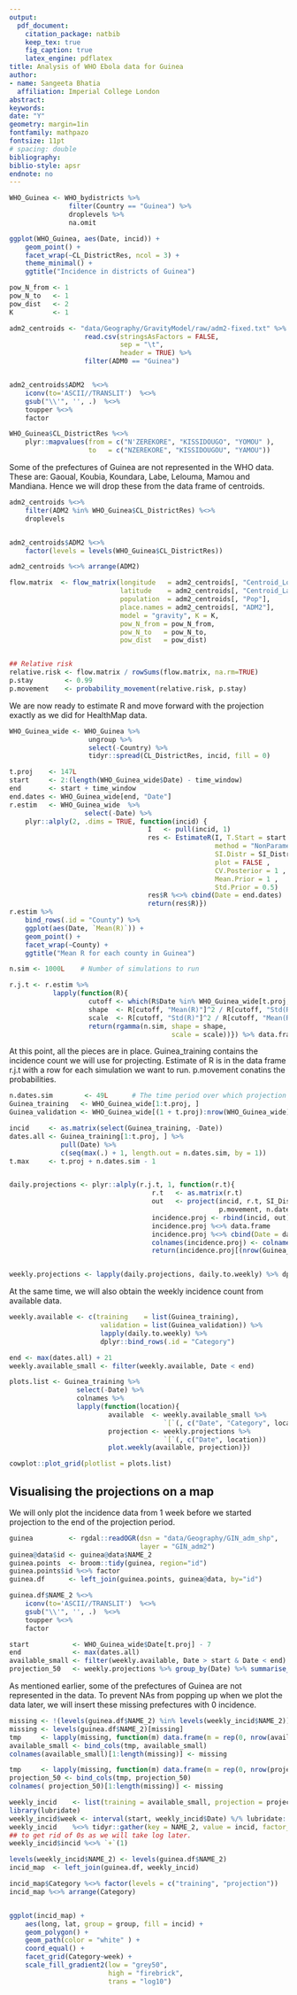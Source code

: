 ```yaml
---
output: 
  pdf_document:
    citation_package: natbib
    keep_tex: true
    fig_caption: true
    latex_engine: pdflatex
title: Analysis of WHO Ebola data for Guinea
author:
- name: Sangeeta Bhatia
  affiliation: Imperial College London
abstract: 
keywords: 
date: "Y"
geometry: margin=1in
fontfamily: mathpazo
fontsize: 11pt
# spacing: double
bibliography: 
biblio-style: apsr
endnote: no
---
```


```r
WHO_Guinea <- WHO_bydistricts %>%
               filter(Country == "Guinea") %>%
               droplevels %>%
               na.omit

ggplot(WHO_Guinea, aes(Date, incid)) +
    geom_point() +
    facet_wrap(~CL_DistrictRes, ncol = 3) +
    theme_minimal() +
    ggtitle("Incidence in districts of Guinea")

```



```r
pow_N_from <- 1
pow_N_to   <- 1
pow_dist   <- 2
K          <- 1

adm2_centroids <- "data/Geography/GravityModel/raw/adm2-fixed.txt" %>%
                   read.csv(stringsAsFactors = FALSE,
                            sep = "\t",
                            header = TRUE) %>%
                   filter(ADM0 == "Guinea")  


adm2_centroids$ADM2  %<>%
    iconv(to='ASCII//TRANSLIT')  %<>%
    gsub("\\'", '', .)  %<>%
    toupper %<>%
    factor

WHO_Guinea$CL_DistrictRes %<>%
    plyr::mapvalues(from = c("N'ZEREKORE", "KISSIDOUGO", "YOMOU" ),
                    to   = c("NZEREKORE", "KISSIDOUGOU", "YAMOU"))

```
Some of the prefectures of Guinea are not represented in the WHO
data. These are: Gaoual, Koubia, Koundara, Labe, Lelouma, Mamou
and Mandiana. Hence we will drop these from the data frame of
centroids.
	
	
```r
adm2_centroids %<>%
    filter(ADM2 %in% WHO_Guinea$CL_DistrictRes) %<>%
    droplevels


adm2_centroids$ADM2 %<>%
    factor(levels = levels(WHO_Guinea$CL_DistrictRes))

adm2_centroids %<>% arrange(ADM2)

flow.matrix  <- flow_matrix(longitude   = adm2_centroids[, "Centroid_Lon"],
                            latitude    = adm2_centroids[, "Centroid_Lat"],
                            population  = adm2_centroids[, "Pop"],
                            place.names = adm2_centroids[, "ADM2"],
                            model = "gravity", K = K,
                            pow_N_from = pow_N_from,
                            pow_N_to   = pow_N_to,
                            pow_dist   = pow_dist)


## Relative risk
relative.risk <- flow.matrix / rowSums(flow.matrix, na.rm=TRUE)
p.stay        <- 0.99 
p.movement    <- probability_movement(relative.risk, p.stay)

```

We are now ready to estimate R and move forward with the projection
exactly as we did for HealthMap data.

```r

WHO_Guinea_wide <- WHO_Guinea %>%
                    ungroup %>%
                    select(-Country) %>%
                    tidyr::spread(CL_DistrictRes, incid, fill = 0)

t.proj    <- 147L
start     <- 2:(length(WHO_Guinea_wide$Date) - time_window)
end       <- start + time_window
end.dates <- WHO_Guinea_wide[end, "Date"]
r.estim   <- WHO_Guinea_wide  %>%
                   select(-Date) %>%
    plyr::alply(2, .dims = TRUE, function(incid) {
                                   I   <- pull(incid, 1) 
                                   res <- EstimateR(I, T.Start = start , T.End = end,
                                                    method = "NonParametricSI",
                                                    SI.Distr = SI_Distr,
                                                    plot = FALSE ,
                                                    CV.Posterior = 1 ,
                                                    Mean.Prior = 1 ,
                                                    Std.Prior = 0.5)
                                   res$R %<>% cbind(Date = end.dates)
                                   return(res$R)})
r.estim %>%
    bind_rows(.id = "County") %>%
    ggplot(aes(Date, `Mean(R)`)) +
    geom_point() +
    facet_wrap(~County) +
    ggtitle("Mean R for each county in Guinea")

n.sim <- 1000L    # Number of simulations to run

r.j.t <- r.estim %>%
           lapply(function(R){
                    cutoff <- which(R$Date %in% WHO_Guinea_wide[t.proj, "Date"])
                    shape  <- R[cutoff, "Mean(R)"]^2 / R[cutoff, "Std(R)"]^2
                    scale  <- R[cutoff, "Std(R)"]^2 / R[cutoff, "Mean(R)"]
                    return(rgamma(n.sim, shape = shape,
                                         scale = scale))}) %>% data.frame

```




At this point, all the pieces are in place.
Guinea_training contains the incidence count we will use for projecting.
Estimate of R is in the data frame r.j.t with a row for each
simulation we want to run. p.movement conatins the probabilities.

```r
n.dates.sim        <- 49L      # The time period over which projection will be made.
Guinea_training   <- WHO_Guinea_wide[1:t.proj, ]
Guinea_validation <- WHO_Guinea_wide[(1 + t.proj):nrow(WHO_Guinea_wide), ]

incid     <- as.matrix(select(Guinea_training, -Date))
dates.all <- Guinea_training[1:t.proj, ] %>%
             pull(Date) %>%
             c(seq(max(.) + 1, length.out = n.dates.sim, by = 1))
t.max     <- t.proj + n.dates.sim - 1


daily.projections <- plyr::alply(r.j.t, 1, function(r.t){
                                    r.t   <- as.matrix(r.t)
                                    out   <- project(incid, r.t, SI_Distr,
                                                     p.movement, n.dates.sim) 
                                    incidence.proj <- rbind(incid, out)
                                    incidence.proj %<>% data.frame
                                    incidence.proj %<>% cbind(Date = dates.all, .)
                                    colnames(incidence.proj) <- colnames(Guinea_training)
                                    return(incidence.proj[(nrow(Guinea_training) + 1):t.max, ])})


weekly.projections <- lapply(daily.projections, daily.to.weekly) %>% dplyr::bind_rows(.)

```

At the same time, we will also obtain the weekly incidence count from
available data.

```r
weekly.available <- c(training    = list(Guinea_training),
                       validation = list(Guinea_validation)) %>%
                       lapply(daily.to.weekly) %>%
                       dplyr::bind_rows(.id = "Category")

end <- max(dates.all) + 21
weekly.available_small <- filter(weekly.available, Date < end)

plots.list <- Guinea_training %>%
                 select(-Date) %>%
                 colnames %>%
                 lapply(function(location){
                         available  <- weekly.available_small %>%
                                       `[`(, c("Date", "Category", location))
                         projection <- weekly.projections %>%
                                       `[`(, c("Date", location))
                         plot.weekly(available, projection)})

cowplot::plot_grid(plotlist = plots.list)

```

## Visualising the projections on a map

We will only plot the incidence data from 1 week before we started
projection to the end of the projection period.


```r

guinea         <- rgdal::readOGR(dsn = "data/Geography/GIN_adm_shp",
                                 layer = "GIN_adm2")
guinea@data$id <- guinea@data$NAME_2
guinea.points  <- broom::tidy(guinea, region="id")
guinea.points$id %<>% factor
guinea.df      <- left_join(guinea.points, guinea@data, by="id")

guinea.df$NAME_2 %<>%
    iconv(to='ASCII//TRANSLIT')  %<>%
    gsub("\\'", '', .)  %<>%
    toupper %<>%
    factor

start           <- WHO_Guinea_wide$Date[t.proj] - 7
end             <- max(dates.all) 
available_small <- filter(weekly.available, Date > start & Date < end) %>% select(-Category)
projection_50   <- weekly.projections %>% group_by(Date) %>% summarise_all(quantile, probs = 0.5)
```

As mentioned earlier, some of the prefectures of Guinea are not
represented in the data. To prevent NAs from popping up when we plot
the data later, we will insert these missing prefectures with 0
incidence.

```r
missing <- !(levels(guinea.df$NAME_2) %in% levels(weekly_incid$NAME_2))
missing <- levels(guinea.df$NAME_2)[missing]
tmp     <- lapply(missing, function(m) data.frame(m = rep(0, nrow(available_small))))
available_small <- bind_cols(tmp, available_small)
colnames(available_small)[1:length(missing)] <- missing

tmp     <- lapply(missing, function(m) data.frame(m = rep(0, nrow(projection_50))))
projection_50 <- bind_cols(tmp, projection_50)
colnames( projection_50)[1:length(missing)] <- missing

```

```r

weekly_incid    <- list(training = available_small, projection = projection_50) %>% bind_rows(.id = "Category")
library(lubridate)
weekly_incid$week <- interval(start, weekly_incid$Date) %/% lubridate::weeks(1)
weekly_incid    %<>% tidyr::gather(key = NAME_2, value = incid, factor_key = TRUE, -c(Date, week, Category))
## to get rid of 0s as we will take log later.
weekly_incid$incid %<>% `+`(1)

levels(weekly_incid$NAME_2) <- levels(guinea.df$NAME_2)
incid_map  <- left_join(guinea.df, weekly_incid)

incid_map$Category %<>% factor(levels = c("training", "projection"))
incid_map %<>% arrange(Category)


ggplot(incid_map) + 
    aes(long, lat, group = group, fill = incid) +
    geom_polygon() +
    geom_path(color = "white" ) +
    coord_equal() +
    facet_grid(Category~week) +
    scale_fill_gradient2(low = "grey50",
                         high = "firebrick",
                         trans = "log10")
                         


```
